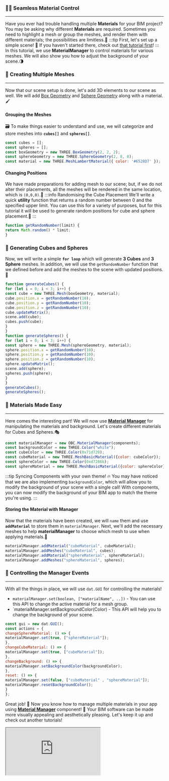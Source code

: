 ### 👨‍🎨 Seamless Material Control
---
Have you ever had trouble handling multiple **Materials** for your BIM project?
You may be asking why different **Materials** are required. Sometimes you need to highlight a mesh
or group the meshes, and render them with different materials; the possibilities are limitless.💫
:::tip First, let's set up a simple scene!
👀 If you haven't started there, check out [that tutorial first](SimpleScene.mdx)!
:::
In this tutorial, we use **MaterialManager** to control materials for various meshes.
We will also show you how to adjust the background of your scene.🌗
### 🧱 Creating Multiple Meshes
---
Now that our scene setup is done, let's add 3D elements to our scene as well.
We will add [Box Geometry](https://threejs.org/docs/#api/en/geometries/BoxGeometry)
and [Sphere Geometry](https://threejs.org/docs/#api/en/geometries/SphereGeometry) along with a material.🖌️
#### Grouping the Meshes
🗃️ To make things easier to understand and use, we will categorize and store meshes into **`cubes[]`** and **`spheres[]`**.

```js
const cubes = [];
const spheres = [];
const boxGeometry = new THREE.BoxGeometry(2, 2, 2);
const sphereGeometry = new THREE.SphereGeometry(2, 8, 8);
const material = new THREE.MeshLambertMaterial({ color: '#6528D7' });
```
#### Changing Positions
We have made preparations for adding mesh to our scene; but, if we do not alter their placements,
all the meshes will be rendered in the same location, which is `(0,0,0)`.📍
:::info Randomising the Cube Placement
We'll write a quick **utility** function that returns a random number between 0 and the specified upper limit.
You can use this for a variety of purposes, but for this tutorial
it will be used to generate random positions for cube and sphere placement.📌
:::

```js
function getRandomNumber(limit) {
return Math.random() * limit;
}
```
### 🧪 Generating Cubes and Spheres
Now, we will write a simple **`for loop`** which will generate **3 Cubes** and **3 Sphere** meshes.
In addition, we will use the `getRandomNumber` function that we defined before and add the meshes to the scene with updated positions.🔮

```js
function generateCubes() {
for (let i = 0; i < 3; i++) {
const cube = new THREE.Mesh(boxGeometry, material);
cube.position.x = getRandomNumber(10);
cube.position.y = getRandomNumber(10);
cube.position.z = getRandomNumber(10);
cube.updateMatrix();
scene.add(cube);
cubes.push(cube);
}
}
function generateSpheres() {
for (let i = 0; i < 3; i++) {
const sphere = new THREE.Mesh(sphereGeometry, material);
sphere.position.x = getRandomNumber(10);
sphere.position.y = getRandomNumber(10);
sphere.position.z = getRandomNumber(10);
sphere.updateMatrix();
scene.add(sphere);
spheres.push(sphere);
}
}
generateCubes();
generateSpheres();
```
### 🎨 Materials Made Easy
---
Here comes the interesting part! We will now use **[Material Manager](../api/classes/components.MaterialManager)**
for manipulating the materials and background. Let's create different materials for Cubes and Spheres.🎭

```js
const materialManager = new OBC.MaterialManager(components);
const backgroundColor = new THREE.Color("white");
const cubeColor = new THREE.Color(0x71d728);
const cubeMaterial = new THREE.MeshBasicMaterial({color: cubeColor});
const sphereColor = new THREE.Color(0xd7286b);
const sphereMaterial = new THREE.MeshBasicMaterial({color: sphereColor});
```
:::tip Syncing Components with your own theme!
🔥 You may have noticed that we are also implementing `backgroundColor`,
which will allow you to modify the background of your scene with a single call!
With components, you can now modify the background of your BIM app to match the theme you're using.
:::
#### Storing the Material with Manager
Now that the materials have been created, we will `name` them and use **`addMaterial`** to store them in `materialManager`.
Next, we'll add the necessary meshes to help **materialManager** to choose which mesh to use when applying materials.🧮

```js
materialManager.addMaterial("cubeMaterial", cubeMaterial);
materialManager.addMeshes("cubeMaterial", cubes);
materialManager.addMaterial("sphereMaterial", sphereMaterial);
materialManager.addMeshes("sphereMaterial", spheres);
```
### 🚦 Controlling the Manager Events
---
With all the things in place, we will use `dat.GUI` for controlling the materials!
- `materialManager.set(boolean, ["materialName", ..])` - You can use this API to change the active material for a mesh group.
- `materialManager.setBackgroundColor(Color) - This API will help you to change the background of your scene.

```js
const gui = new dat.GUI();
const actions = {
changeSphereMaterial: () => {
materialManager.set(true, ["sphereMaterial"]);
},
changeCubeMaterial: () => {
materialManager.set(true, ["cubeMaterial"]);
},
changeBackground: () => {
materialManager.setBackgroundColor(backgroundColor);
},
reset: () => {
materialManager.set(false, ["cubeMaterial" , "sphereMaterial"]);
materialManager.resetBackgroundColor();
}
};
```
Great job! 🎉 Now you know how to manage multiple materials in your app using
**[Material Manager](../api/classes/components.MaterialManager)** component! 💪
Your BIM software can be made more visually appealing and aesthetically pleasing.
Let's keep it up and check out another tutorials!


  <iframe src="https://thatopen.github.io/engine_components/src/core/MaterialManager/index.html"></iframe>

  